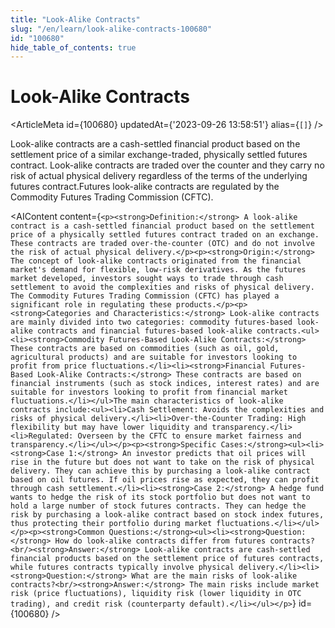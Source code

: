 ```yaml
---
title: "Look-Alike Contracts"
slug: "/en/learn/look-alike-contracts-100680"
id: "100680"
hide_table_of_contents: true
---
```



# Look-Alike Contracts

<ArticleMeta id={100680} updatedAt={'2023-09-26 13:58:51'} alias={`[]`} />
<div className='border-solid border-b border-t-0 my-4 border-[var(--ifm-color-gray-300)]' />

Look-alike contracts are a cash-settled financial product based on the settlement price of a similar exchange-traded, physically settled futures contract. Look-alike contracts are traded over the counter and they carry no risk of actual physical delivery regardless of the terms of the underlying futures contract.Futures look-alike contracts are regulated by the Commodity Futures Trading Commission (CFTC).

<AIContent content={`<p><strong>Definition:</strong> A look-alike contract is a cash-settled financial product based on the settlement price of a physically settled futures contract traded on an exchange. These contracts are traded over-the-counter (OTC) and do not involve the risk of actual physical delivery.</p><p><strong>Origin:</strong> The concept of look-alike contracts originated from the financial market's demand for flexible, low-risk derivatives. As the futures market developed, investors sought ways to trade through cash settlement to avoid the complexities and risks of physical delivery. The Commodity Futures Trading Commission (CFTC) has played a significant role in regulating these products.</p><p><strong>Categories and Characteristics:</strong> Look-alike contracts are mainly divided into two categories: commodity futures-based look-alike contracts and financial futures-based look-alike contracts.<ul><li><strong>Commodity Futures-Based Look-Alike Contracts:</strong> These contracts are based on commodities (such as oil, gold, agricultural products) and are suitable for investors looking to profit from price fluctuations.</li><li><strong>Financial Futures-Based Look-Alike Contracts:</strong> These contracts are based on financial instruments (such as stock indices, interest rates) and are suitable for investors looking to profit from financial market fluctuations.</li></ul>The main characteristics of look-alike contracts include:<ul><li>Cash Settlement: Avoids the complexities and risks of physical delivery.</li><li>Over-the-Counter Trading: High flexibility but may have lower liquidity and transparency.</li><li>Regulated: Overseen by the CFTC to ensure market fairness and transparency.</li></ul></p><p><strong>Specific Cases:</strong><ul><li><strong>Case 1:</strong> An investor predicts that oil prices will rise in the future but does not want to take on the risk of physical delivery. They can achieve this by purchasing a look-alike contract based on oil futures. If oil prices rise as expected, they can profit through cash settlement.</li><li><strong>Case 2:</strong> A hedge fund wants to hedge the risk of its stock portfolio but does not want to hold a large number of stock futures contracts. They can hedge the risk by purchasing a look-alike contract based on stock index futures, thus protecting their portfolio during market fluctuations.</li></ul></p><p><strong>Common Questions:</strong><ul><li><strong>Question:</strong> How do look-alike contracts differ from futures contracts?<br/><strong>Answer:</strong> Look-alike contracts are cash-settled financial products based on the settlement price of futures contracts, while futures contracts typically involve physical delivery.</li><li><strong>Question:</strong> What are the main risks of look-alike contracts?<br/><strong>Answer:</strong> The main risks include market risk (price fluctuations), liquidity risk (lower liquidity in OTC trading), and credit risk (counterparty default).</li></ul></p>`} id={100680} />
